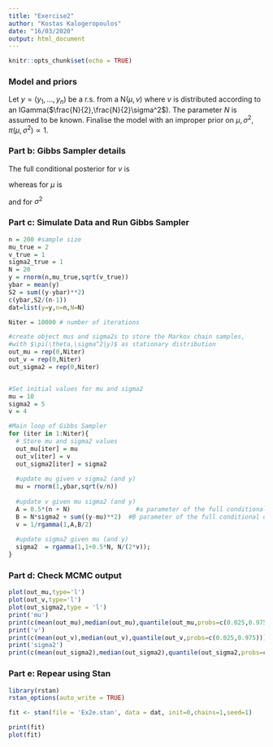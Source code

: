 ```yaml
---
title: "Exercise2"
author: "Kostas Kalogeropoulos"
date: "16/03/2020"
output: html_document
---
```


```r
knitr::opts_chunk$set(echo = TRUE)
```


### Model and priors

Let $y=(y_1,\dots,y_n)$ be a r.s. from a N($\mu,v$) where $v$ is distributed according to an IGamma($\frac{N}{2},\frac{N}{2}\sigma^2$). The parameter $N$ is assumed to be known. Finalise the model with an improper prior on $\mu,\sigma^2$, $\pi(\mu,\sigma^2)\propto 1$.

### Part b: Gibbs Sampler details

The full conditional posterior for $v$ is
\begin{align*}
  \pi(v|\mu,\sigma^2,y)&  \propto v^{-\frac{n+N}{2}-1} \exp\left(-\frac{\frac{\sum_{i=1}^n(y_i-\mu)^2}{2}}{v}\right) \exp\left(-\frac{\frac{N}{2}\sigma^2}{ v}\right)\\
  &=v^{-\frac{n+N}{2}-1}  \exp\left(-\frac{\frac{N\sigma^2+\sum_{i=1}^n(y_i-\mu)^2}{2}}{v}\right)\\
  &\overset{\mathcal{D}}{=} \text{IGamma}\left(\frac{n+N}{2}, \frac{N\sigma^2+\sum_{i=1}^n(y_i-\mu)^2}{2}\right),
\end{align*}

whereas for $\mu$ is

\begin{align*}
  \pi(\mu|v,\sigma^2,y)&\propto \exp\left(-\sum_{i=1}^n\frac{(\mu^2-2\mu y_i+y_i^2)}{2v}\right)\propto\exp\left(-\frac{n\mu^2-2\mu \sum_{i=1}^n y_i}{2v} \right)\\
  &=\exp\left(-\frac{\mu^2-2\mu\bar{y}}{2v/n}\right)
  \overset{\mathcal{D}}{=} \text{ N} \left(\bar{y},\frac{v}{n}\right),
\end{align*}

and for $\sigma^2$

\begin{align*}
  \pi(\sigma^2|v,\mu,y)&\propto (\sigma^2)^{N/2 +1 -1} \exp\left(-\frac{N}{2v}\sigma^2\right)
  \overset{\mathcal{D}}{=} \text{ Gamma} \left(N/2 +1,\frac{N}{2v}\right),
\end{align*}


### Part c: Simulate Data and Run Gibbs Sampler

```r
n = 200 #sample size
mu_true = 2
v_true = 1
sigma2_true = 1
N = 20
y = rnorm(n,mu_true,sqrt(v_true))
ybar = mean(y)
S2 = sum((y-ybar)**2)
c(ybar,S2/(n-1))
dat=list(y=y,n=n,N=N)
```


```r
Niter = 10000 # number of iterations

#create object mus and sigma2s to store the Markov chain samples, 
#with $\pi(\theta,\sigma^2|y)$ as stationary distribution
out_mu = rep(0,Niter)
out_v = rep(0,Niter)
out_sigma2 = rep(0,Niter)


#Set initial values for mu and sigma2
mu = 10
sigma2 = 5
v = 4

#Main loop of Gibbs Sampler
for (iter in 1:Niter){
  # Store mu and sigma2 values
  out_mu[iter] = mu 
  out_v[iter] = v
  out_sigma2[iter] = sigma2
  
  #update mu given v sigma2 (and y)
  mu = rnorm(1,ybar,sqrt(v/n))
  
  #update v given mu sigma2 (and y)
  A = 0.5*(n + N)                  #a parameter of the full conditional of v
  B = N*sigma2 + sum((y-mu)**2)  #B parameter of the full conditional of sigma2
  v = 1/rgamma(1,A,B/2)
  
  #update sigma2 given mu (and y)
  sigma2  = rgamma(1,1+0.5*N, N/(2*v));
}
```

### Part d: Check MCMC output

```r
plot(out_mu,type='l')
plot(out_v,type='l')
plot(out_sigma2,type = 'l')
print('mu')
print(c(mean(out_mu),median(out_mu),quantile(out_mu,probs=c(0.025,0.975))))
print('v')
print(c(mean(out_v),median(out_v),quantile(out_v,probs=c(0.025,0.975))))
print('sigma2')
print(c(mean(out_sigma2),median(out_sigma2),quantile(out_sigma2,probs=c(0.025,0.975))))
```


### Part e: Repear using Stan


```r
library(rstan)
rstan_options(auto_write = TRUE)
```

```r
fit <- stan(file = 'Ex2e.stan', data = dat, init=0,chains=1,seed=1)
```

```r
print(fit)
plot(fit)
```
